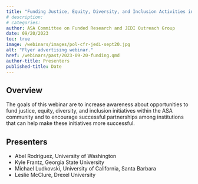 ```yaml
---
title: "Funding Justice, Equity, Diversity, and Inclusion Activities in Statistics, Biostatistics, and Data Science"
# description:
# categories:
author: ASA Committee on Funded Research and JEDI Outreach Group
date: 09/20/2023
toc: true
image: /webinars/images/pol-cfr-jedi-sept20.jpg
alt: "Flyer advertising webinar."
href: /webinars/past/2023-09-20-funding.qmd
author-title: Presenters
published-title: Date
---
```

## Overview

The goals of this webinar are to increase awareness about opportunities to fund justice, equity, diversity, and inclusion initiatives within the ASA community and to encourage successful partnerships among institutions that can help make these initiatives more successful. 

## Presenters

* Abel Rodriguez, University of Washington
* Kyle Frantz, Georgia State University
* Michael Ludkovski, University of California, Santa Barbara
* Leslie McClure, Drexel University

<!-- ## Recording -->

<!-- ## When YouTube recording is ready, add in link. Click, share, embed, then extract link from iframe code -->
<!-- {{< video https://www.youtube.com/embed/4z56aKt2iZE >}} -->

<!-- ## Slides
[![](/webinars/images/incorporating-diversity.png){fig-alt="Title page from slide deck for the webinar, 'Incorporating Diversity, Equity, and Inclusion Principles in Biostatistics Courses: Two Case Studies'"}](https://drive.google.com/file/d/1mKil-a244bGMPzaV6TcpPY74asFbi6no/view){aria-label="Download the slides from the webinar, 'Incorporating Diversity, Equity, and Inclusion Principles in Biostatistics Courses: Two Case Studies'"} -->
